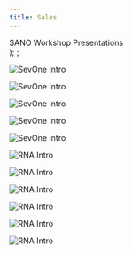 ```yaml
---
title: Sales
---
```

  <span>
    SANO Workshop Presentations <br />
  </span>
);
;

<Row>
<Column colMd={4} colLg={4} noGutterMdLeft>
<ArticleCard
  title="SevOne Overview"
  href="https://ibm.box.com/s/yhk0niu0xm2irh42uvjf6av4r94eetub"
  actionIcon="arrowRight"
>


![SevOne Intro](images/SevOneCover.png)

</ArticleCard>
</Column>

<Column colMd={4} colLg={4} noGutterMdLeft>
<ArticleCard
  title="SevOne Themes and Roadmap"
  href="https://ibm.box.com/s/ukwejsx61coavupgglm9fpshfml8ng4d"
  actionIcon="arrowRight"
>


![SevOne Intro](images/SevOneCover.png)

</ArticleCard>
</Column>
<Column colMd={4} colLg={4} noGutterMdLeft>
<ArticleCard
  title="SevOne Pricing and Packaging"
  href="https://ibm.box.com/s/cru7nx9ow15sje19qwfs1fgu66w24f31"
  actionIcon="arrowRight"
>

![SevOne Intro](images/SevOneCover.png)


</ArticleCard>
</Column>


<Column colMd={4} colLg={4} noGutterMdLeft>
<ArticleCard
  title="SevOne Competitive Advantage"
  href="https://ibm.box.com/s/85incs6zyaob49mfdm4xdsqtjct7ziz8"
  actionIcon="arrowRight"
>

![SevOne Intro](images/SevOneCover.png)


</ArticleCard>
</Column>

<Column colMd={4} colLg={4} noGutterMdLeft>
<ArticleCard
  title="SevOne Customer Success Stories"
  href="https://ibm.box.com/s/7cnp9pfqp280yi4e8ohrl9d9aa71pksb"
  actionIcon="arrowRight"
>

![SevOne Intro](images/SevOneCover.png)


</ArticleCard>
</Column>

<Column colMd={4} colLg={4} noGutterMdLeft>
<ArticleCard
  title="Why Rapid Network Automation"
  href="https://ibm.box.com/s/qnoxuupoq3va9mdw53kfq7rxnqx97ur1"
  actionIcon="arrowRight"
>

![RNA Intro](images/RNACover.png)


</ArticleCard>
</Column>

<Column colMd={4} colLg={4} noGutterMdLeft>
<ArticleCard
  title="Product Overview & Architecture"
  href="https://ibm.box.com/s/ymuhiiwch96yhiqmgd10kqmmnmeh3eta"
  actionIcon="arrowRight"
>

![RNA Intro](images/RNACover.png)



</ArticleCard>
</Column>

<Column colMd={4} colLg={4} noGutterMdLeft>
<ArticleCard
  title="Product Installation"
  href="https://ibm.box.com/s/p2m9hyt9ch04n0mgcp1oerewaz4bpmps"
  actionIcon="arrowRight"
>

![RNA Intro](images/RNACover.png)


</ArticleCard>
</Column>

<Column colMd={4} colLg={4} noGutterMdLeft>
<ArticleCard
  title="Product UI Overview and Demo"
  href="https://ibm.box.com/s/91d0682pqgxia9kr1ny35jbc2kkt0519"
  actionIcon="arrowRight"
>

![RNA Intro](images/RNACover.png)


</ArticleCard>
</Column>

<Column colMd={4} colLg={4} noGutterMdLeft>
<ArticleCard
  title="Competitive Advantages"
  href="https://ibm.box.com/s/4r5tqvjr8ra2wrmh1e5delgj1dc654p6"
  actionIcon="arrowRight"
>

![RNA Intro](images/RNACover.png)



</ArticleCard>
</Column>

<Column colMd={4} colLg={4} noGutterMdLeft>
<ArticleCard
  title="Pricing and Deployment Options"
  href="https://ibm.box.com/s/0g79utnuly4hsbqp5cpi0unnvnxibiav"
  actionIcon="arrowRight"
>

![RNA Intro](images/RNACover.png)



</ArticleCard>
</Column>
</Row>